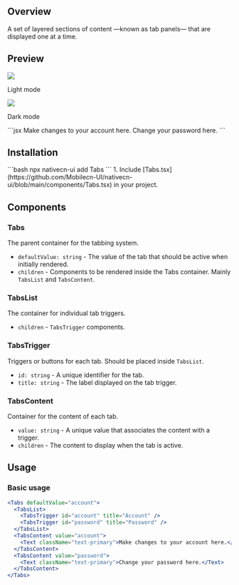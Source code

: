 ## Overview

A set of layered sections of content —known as tab panels— that are displayed one at a time.

## Preview

<Tabs>
  <Tab title="Preview">
    <div style={{ display: 'flex', justifyContent: 'center' }}>
      <div>
        <img src="https://raw.githubusercontent.com/Mobilecn-UI/nativecn-ui/main/assets/examples/components/tabs-light.png" />
        <p>Light mode</p>
      </div>
      <div>
        <img src="https://raw.githubusercontent.com/Mobilecn-UI/nativecn-ui/main/assets/examples/components/tabs-dark.png" />
        <p>Dark mode</p>
      </div>
    </div>
  </Tab>
  <Tab title="Code">
    ```jsx
    <Tabs defaultValue="account">
      <TabsList>
        <TabsTrigger id="account" title="Account" />
        <TabsTrigger id="password" title="Password" />
      </TabsList>
      <TabsContent value="account">
        <Text className="text-primary">Make changes to your account here.</Text>
      </TabsContent>
      <TabsContent value="password">
        <Text className="text-primary">Change your password here.</Text>
      </TabsContent>
    </Tabs>
    ```
  </Tab>
</Tabs>

## Installation

<Tabs>
  <Tab title="CLI">
  ```bash
  npx nativecn-ui add Tabs 
  ```
  </Tab>
  <Tab title="Manual">
    1. Include
    [Tabs.tsx](https://github.com/Mobilecn-UI/nativecn-ui/blob/main/components/Tabs.tsx)
    in your project.
  </Tab>
</Tabs>

## Components

### Tabs

The parent container for the tabbing system.

- `defaultValue: string` - The value of the tab that should be active when initially rendered.
- `children` - Components to be rendered inside the Tabs container. Mainly `TabsList` and `TabsContent`.

### TabsList

The container for individual tab triggers.

- `children` - `TabsTrigger` components.

### TabsTrigger

Triggers or buttons for each tab. Should be placed inside `TabsList`.

- `id: string` - A unique identifier for the tab.
- `title: string` - The label displayed on the tab trigger.

### TabsContent

Container for the content of each tab.

- `value: string` - A unique value that associates the content with a trigger.
- `children` - The content to display when the tab is active.

## Usage

### Basic usage

```jsx
<Tabs defaultValue="account">
  <TabsList>
    <TabsTrigger id="account" title="Account" />
    <TabsTrigger id="password" title="Password" />
  </TabsList>
  <TabsContent value="account">
    <Text className="text-primary">Make changes to your account here.</Text>
  </TabsContent>
  <TabsContent value="password">
    <Text className="text-primary">Change your password here.</Text>
  </TabsContent>
</Tabs>
```

